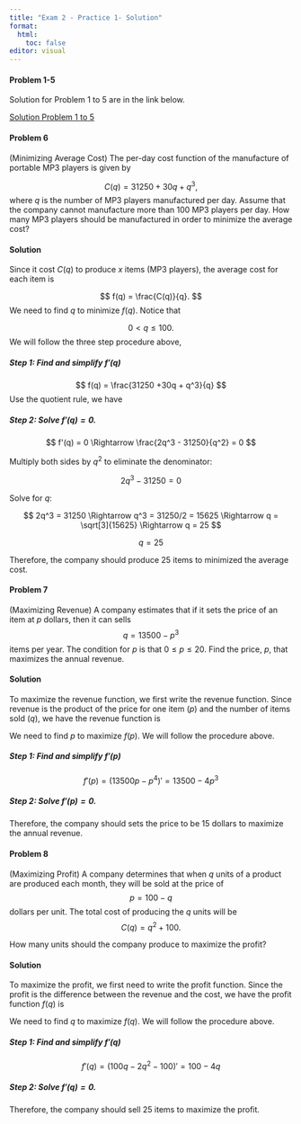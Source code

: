 ```yaml
---
title: "Exam 2 - Practice 1- Solution"
format: 
  html:
    toc: false
editor: visual
---
```

\pagenumbering{gobble}

#### Problem 1-5

Solution for Problem 1 to 5 are in the link below.

[Solution Problem 1 to 5](https://bryantstats.github.io/math110/exams/exam2_solution1.pdf)

\pagebreak

#### Problem 6

(Minimizing Average Cost) The per-day cost function of the manufacture of portable MP3 players is given by

$$
C(q) = 31250 +30q + q^3,
$$
where $q$ is the number of MP3 players manufactured per day. Assume that the company cannot manufacture more than 100 MP3 players per day.  How many MP3 players should be manufactured in order to minimize the average cost? 

#### Solution

Since it cost $C(q)$ to produce $x$ items (MP3 players), the average cost for each item is

$$
f(q) = \frac{C(q)}{q}.
$$
We need to find $q$ to minimize $f(q)$. Notice that 

$$
0 < q \leq 100.
$$
We will follow the three step procedure above, 

##### Step 1: Find and simplify $f'(q)$

$$
f(q) = \frac{31250 +30q + q^3}{q}
$$
Use the quotient rule, we have

\begin{equation} \label{eq1}
\begin{split}
f'(q) & = \frac{(31250 + 30q +q^3)'\cdot q - (q)'\cdot(31250 +30q + q^3) }{q^2} \\
\\[-1em]
\\[-1em]
 & = \frac{(30 + 3q^2) \cdot (q) - (1) \cdot (31250 +30q + q^3)}{q^2} \\
 \\[-1em]
\\[-1em]
& = \frac{30q + 3q^3 - 31250 -30q - q^3}{q^2} \\
\\[-1em]
\\[-1em]
& = \frac{2q^3 - 31250}{q^2}
\end{split}
\end{equation}

##### Step 2: Solve $f'(q) = 0$. 

$$
f'(q) = 0
\Rightarrow \frac{2q^3 - 31250}{q^2} = 0
$$

Multiply both sides by  $q^2$ to eliminate the denominator:

$$
2q^3 - 31250 = 0
$$

Solve for $q$:

$$
2q^3 = 31250
\Rightarrow q^3 = 31250/2 = 15625
\Rightarrow q = \sqrt[3]{15625}
\Rightarrow q = 25
$$

\textbf{Therefore, the solution is:}
$$
q = 25
$$

Therefore, the company should produce 25 items to minimized the average cost. 

#### Problem 7

(Maximizing Revenue) A company estimates that if it sets the price of an item at $p$ dollars, then it can sells $$q = 13500 - p^3$$ items per year.  The condition for $p$ is that $0 \leq p \leq 20$. Find the price, $p$, that maximizes the annual revenue. 

#### Solution

To maximize the revenue function, we first write the revenue function. Since revenue is the product of the price for one item ($p$) and the number of items sold ($q$), we have the revenue function is

\begin{equation}
\begin{split}
f(p) & = p \cdot q \\
\\[-1em]
 & = p \cdot (13500 - p^3) \\
 \\[-1em]
 & = 13500p - p^4
\end{split}
\end{equation}

We need to find $p$ to maximize $f(p)$. We will follow the procedure above. 

##### Step 1: Find and simplify $f'(p)$

$$
f'(p) = \big(13500p - p^4\big)' = 13500 -4p^3
$$

##### Step 2: Solve $f'(p) = 0$. 

\begin{align*}
& 13500 -4p^3 = 0 \\
\\[-1em]
 \implies  & 4p^3 = 13500 \\
 \\[-1em]
 \implies & p^3 = \frac{13500}{4} = 3375 \\
 \\[-1em]
 \implies & p = 15 
\end{align*}

Therefore, the company should sets the price to be 15 dollars to maximize the annual revenue. 

#### Problem 8

(Maximizing Profit) A company determines that when $q$ units of a product are produced each month, they will be sold at the price of $$p = 100-q$$ dollars per unit. The total cost of producing the $q$ units will be $$C(q) = q^2 + 100.$$

How many units should the company produce to maximize the profit?

#### Solution

To maximize the profit, we first need to write the profit function. Since the profit is the difference between the revenue and the cost, we have the profit function $f(q)$ is

\begin{equation}
\begin{split}
f(q) & = \text{Revenue} - \text{Cost} \\
\\[-1em]
 & = q \cdot p(q) - C(q) \\
 \\[-1em]
 & = q \cdot (100-q) - (q^2+100) \\
 \\[-1em]
 & = 100q -q^2 - q^2 -100 \\
 \\[-1em]
 & = 100q -2q^2-100
\end{split}
\end{equation}

We need to find $q$ to maximize $f(q)$. We will follow the procedure above. 

##### Step 1: Find and simplify $f'(q)$

$$
f'(q) = \big(100q -2q^2-100 \big)' = 100-4q
$$

##### Step 2: Solve $f'(q) = 0$. 

\begin{align*}
& 100-4q = 0 \\
\\[-1em]
 \implies & q = \frac{100}{4} \\
 \\[-1em]
 \implies & q = 25
\end{align*}

Therefore, the company should sell 25 items to maximize the profit. 

